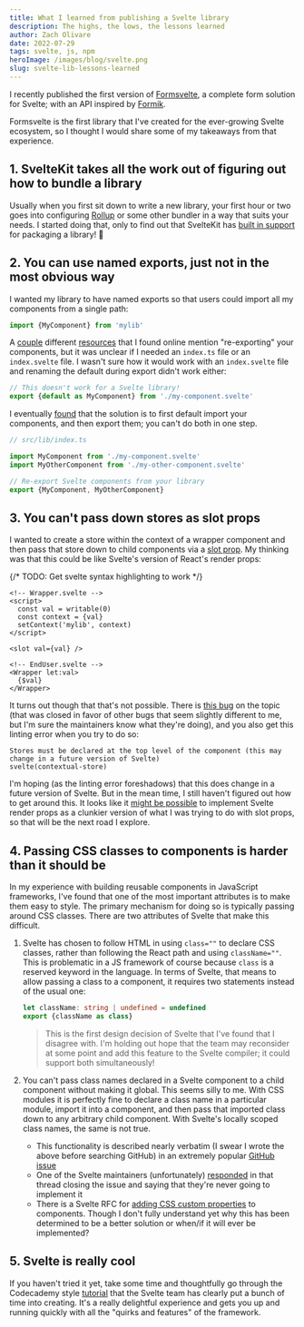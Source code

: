 ```yaml
---
title: What I learned from publishing a Svelte library
description: The highs, the lows, the lessons learned
author: Zach Olivare
date: 2022-07-29
tags: svelte, js, npm
heroImage: /images/blog/svelte.png
slug: svelte-lib-lessons-learned
---
```



I recently published the first version of [Formsvelte](https://www.npmjs.com/package/formsvelte), a complete form solution for Svelte; with an API inspired by [Formik](https://formik.org).

Formsvelte is the first library that I've created for the ever-growing Svelte ecosystem, so I thought I would share some of my takeaways from that experience.

## 1. SvelteKit takes all the work out of figuring out how to bundle a library

Usually when you first sit down to write a new library, your first hour or two goes into configuring [Rollup](https://rollupjs.org) or some other bundler in a way that suits your needs. I started doing that, only to find out that SvelteKit has [built in support](https://kit.svelte.dev/docs/packaging) for packaging a library! 🎉

## 2. You can use named exports, just not in the most obvious way

I wanted my library to have named exports so that users could import all my components from a single path:

```js
import {MyComponent} from 'mylib'
```

A [couple](https://kit.svelte.dev/docs/packaging) different [resources](https://blog.logrocket.com/build-your-own-component-library-svelte/) that I found online mention "re-exporting" your components, but it was unclear if I needed an `index.ts` file or an `index.svelte` file. I wasn't sure how it would work with an `index.svelte` file and renaming the default during export didn't work either:

```js
// This doesn't work for a Svelte library!
export {default as MyComponent} from './my-component.svelte'
```

I eventually [found](https://github.com/tomblachut/svelte-intellij/issues/48#issuecomment-678812773) that the solution is to first default import your components, and then export them; you can't do both in one step.

```js
// src/lib/index.ts

import MyComponent from './my-component.svelte'
import MyOtherComponent from './my-other-component.svelte'

// Re-export Svelte components from your library
export {MyComponent, MyOtherComponent}
```

## 3. You can't pass down stores as slot props

I wanted to create a store within the context of a wrapper component and then pass that store down to child components via a [slot prop](https://svelte.dev/tutorial/slot-props). My thinking was that this could be like Svelte's version of React's render props:

{/* TODO: Get svelte syntax highlighting to work */}

```
<!-- Wrapper.svelte -->
<script>
  const val = writable(0)
  const context = {val}
  setContext('mylib', context)
</script>

<slot val={val} />
```

```
<!-- EndUser.svelte -->
<Wrapper let:val>
  {$val}
</Wrapper>
```

It turns out though that that's not possible. There is [this bug](https://github.com/sveltejs/svelte/issues/5707) on the topic (that was closed in favor of other bugs that seem slightly different to me, but I'm sure the maintainers know what they're doing), and you also get this linting error when you try to do so:

```
Stores must be declared at the top level of the component (this may change in a future version of Svelte)
svelte(contextual-store)
```

I'm hoping (as the linting error foreshadows) that this does change in a future version of Svelte. But in the mean time, I still haven't figured out how to get around this. It looks like it [might be possible](https://svelte.dev/repl/37699ffa336b444e884d592c6d867be6?version=3.37.0) to implement Svelte render props as a clunkier version of what I was trying to do with slot props, so that will be the next road I explore.

## 4. Passing CSS classes to components is harder than it should be

In my experience with building reusable components in JavaScript frameworks, I've found that one of the most important attributes is to make them easy to style. The primary mechanism for doing so is typically passing around CSS classes. There are two attributes of Svelte that make this difficult.

1. Svelte has chosen to follow HTML in using `class=""` to declare CSS classes, rather than following the React path and using `className=""`. This is problematic in a JS framework of course because `class` is a reserved keyword in the language. In terms of Svelte, that means to allow passing a class to a component, it requires two statements instead of the usual one:

   ```ts
   let className: string | undefined = undefined
   export {className as class}
   ```

   > This is the first design decision of Svelte that I've found that I disagree with. I'm holding out hope that the team may reconsider at some point and add this feature to the Svelte compiler; it could support both simultaneously!

1. You can't pass class names declared in a Svelte component to a child component without making it global. This seems silly to me. With CSS modules it is perfectly fine to declare a class name in a particular module, import it into a component, and then pass that imported class down to any arbitrary child component. With Svelte's locally scoped class names, the same is not true.

   - This functionality is described nearly verbatim (I swear I wrote the above before searching GitHub) in an extremely popular [GitHub issue](https://github.com/sveltejs/svelte/issues/2870)
   - One of the Svelte maintainers (unfortunately) [responded](https://github.com/sveltejs/svelte/issues/2870#issuecomment-558822588) in that thread closing the issue and saying that they're never going to implement it
   - There is a Svelte RFC for [adding CSS custom properties](https://github.com/sveltejs/rfcs/pull/13) to components. Though I don't fully understand yet why this has been determined to be a better solution or when/if it will ever be implemented?

## 5. Svelte is really cool

If you haven't tried it yet, take some time and thoughtfully go through the Codecademy style [tutorial](https://svelte.dev/tutorial/basics) that the Svelte team has clearly put a bunch of time into creating. It's a really delightful experience and gets you up and running quickly with all the "quirks and features" of the framework.
